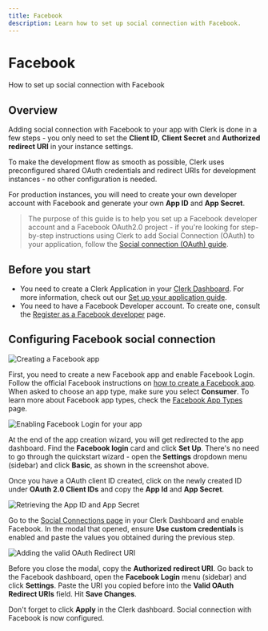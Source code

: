 ---
title: Facebook
description: Learn how to set up social connection with Facebook.
---

# Facebook

How to set up social connection with Facebook

## Overview

Adding social connection with Facebook to your app with Clerk is done in a few steps - you only need to set the **Client ID**, **Client Secret** and **Authorized redirect URI** in your instance settings.

To make the development flow as smooth as possible, Clerk uses  preconfigured shared OAuth credentials and redirect URIs for development instances - no other configuration is needed.

For production instances, you will need to create your own developer account with Facebook and generate your own **App ID** and **App Secret**.

> The purpose of this guide is to help you set up a Facebook developer account and a Facebook OAuth2.0 project - if you're looking for step-by-step  instructions using Clerk to add Social Connection (OAuth) to your  application, follow the [Social connection (OAuth) guide](https://clerk.com/docs/authentication/social-connections-oauth).

## Before you start

- You need to create a Clerk Application in your [Clerk Dashboard](https://dashboard.clerk.dev/). For more information, check out our [Set up your application guide](/get-started/setup-clerk).
- You need to have a Facebook Developer account. To create one, consult the [Register as a Facebook developer](https://developers.facebook.com/docs/development/register) page.

## Configuring Facebook social connection

![Creating a Facebook app](/docs/images/authentication-providers/facebook/473ca20025e0f1fa7bae18d07ee6e990e171bb42-1391x969.png)

First, you need to create a new Facebook app and enable Facebook Login. Follow the official Facebook instructions on [how to create a Facebook app](https://developers.facebook.com/docs/development/create-an-app). When asked to choose an app type, make sure you select **Consumer**. To learn more about Facebook app types, check the [Facebook App Types](https://developers.facebook.com/docs/development/create-an-app/app-dashboard/app-types) page.

![Enabling Facebook Login for your app](/docs/images/authentication-providers/facebook/98c66e38465c348c45718d32b4404b5fcb291896-1467x969.png)

At the end of the app creation wizard, you will get redirected to the app dashboard. Find the **Facebook login** card and click **Set Up**. There's no need to go through the quickstart wizard - open the **Settings** dropdown menu (sidebar) and click **Basic**, as shown in the screenshot above.

Once you have a OAuth client ID created, click on the newly created ID under **OAuth 2.0 Client IDs** and copy the **App Id** and **App Secret**.

![Retrieving the App ID and App Secret](/docs/images/authentication-providers/facebook/33456604106d3478e0fd6b583bdde7c4f5563641-1467x969.png)

Go to the [Social Connections page](https://dashboard.clerk.dev/last-active?path=authentication/social) in your Clerk Dashboard and enable Facebook. In the modal that opened, ensure **Use custom credentials** is enabled and paste the values you obtained during the previous step.

![Adding the valid OAuth Redirect URI](/docs/images/authentication-providers/facebook/c0be80ce8fed2b4d14d04fcbf56318b80295093d-1467x989.png)

Before you close the modal, copy the **Authorized redirect URI**. Go back to the Facebook dashboard, open the **Facebook Login** menu (sidebar) and click **Settings**. Paste the URI you copied before into the **Valid OAuth Redirect URIs** field. Hit **Save Changes**.

Don't forget to click **Apply** in the Clerk dashboard. Social connection with Facebook is now configured.
